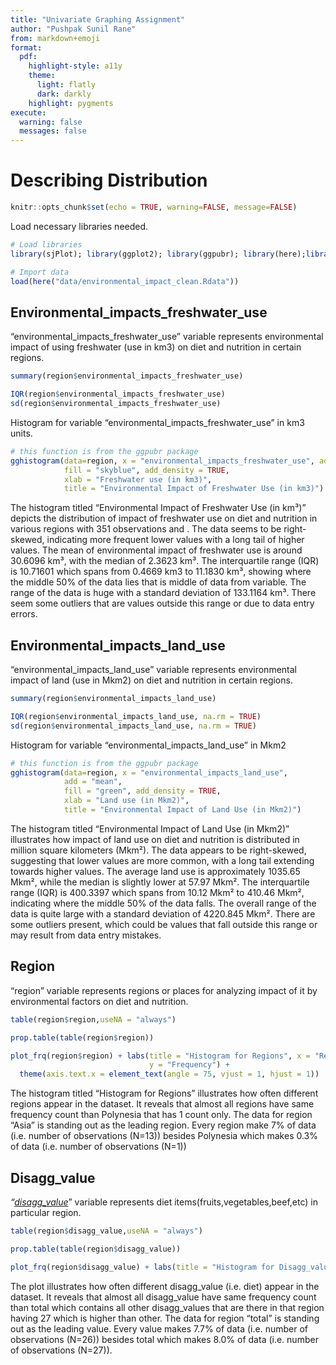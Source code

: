 ```yaml
---
title: "Univariate Graphing Assignment"
author: "Pushpak Sunil Rane"
from: markdown+emoji
format:
  pdf:
    highlight-style: a11y
    theme: 
      light: flatly
      dark: darkly
    highlight: pygments
execute: 
  warning: false
  messages: false
---
```


# Describing Distribution

```r
knitr::opts_chunk$set(echo = TRUE, warning=FALSE, message=FALSE)
```

Load necessary libraries needed.

```r
# Load libraries
library(sjPlot); library(ggplot2); library(ggpubr); library(here);library(gtsummary)

# Import data
load(here("data/environmental_impact_clean.Rdata"))
```

## Environmental_impacts_freshwater_use

"environmental_impacts_freshwater_use" variable represents environmental impact of using freshwater (use in km3) on diet and nutrition in certain regions.

```r
summary(region$environmental_impacts_freshwater_use)
```

```r
IQR(region$environmental_impacts_freshwater_use)
sd(region$environmental_impacts_freshwater_use)
```

Histogram for variable "environmental_impacts_freshwater_use" in km3 units.

```r
# this function is from the ggpubr package
gghistogram(data=region, x = "environmental_impacts_freshwater_use", add = "mean", 
            fill = "skyblue", add_density = TRUE, 
            xlab = "Freshwater use (in km3)",
            title = "Environmental Impact of Freshwater Use (in km3)")
```

The histogram titled “Environmental Impact of Freshwater Use (in km³)” depicts the distribution of impact of freshwater use on diet and nutrition in various regions with 351 observations and . The data seems to be right-skewed, indicating more frequent lower values with a long tail of higher values. The mean of environmental impact of freshwater use is around 30.6096 km³, with the median of 2.3623 km³. The interquartile range (IQR) is 10.71601 which spans from 0.4669 km3 to 11.1830 km³, showing where the middle 50% of the data lies that is middle of data from variable. The range of the data is huge with a standard deviation of 133.1164 km³. There seem some outliers that are values outside this range or due to data entry errors.

## Environmental_impacts_land_use

"environmental_impacts_land_use" variable represents environmental impact of land (use in Mkm2) on diet and nutrition in certain regions.

```r
summary(region$environmental_impacts_land_use)
```

```r
IQR(region$environmental_impacts_land_use, na.rm = TRUE)
sd(region$environmental_impacts_land_use, na.rm = TRUE)
```

Histogram for variable "environmental_impacts_land_use" in Mkm2

```r
# this function is from the ggpubr package 
gghistogram(data=region, x = "environmental_impacts_land_use", 
            add = "mean", 
            fill = "green", add_density = TRUE,              
            xlab = "Land use (in Mkm2)", 
            title = "Environmental Impact of Land Use (in Mkm2)")
```

The histogram titled “Environmental Impact of Land Use (in Mkm2)” illustrates how impact of land use on diet and nutrition is distributed in million square kilometers (Mkm²). The data appears to be right-skewed, suggesting that lower values are more common, with a long tail extending towards higher values. The average land use is approximately 1035.65 Mkm², while the median is slightly lower at 57.97 Mkm². The interquartile range (IQR) is 400.3397 which spans from 10.12 Mkm² to 410.46 Mkm², indicating where the middle 50% of the data falls. The overall range of the data is quite large with a standard deviation of 4220.845 Mkm². There are some outliers present, which could be values that fall outside this range or may result from data entry mistakes.

## Region

"region" variable represents regions or places for analyzing impact of it by environmental factors on diet and nutrition.

```r
table(region$region,useNA = "always")
```

```r
prop.table(table(region$region))
```

```r
plot_frq(region$region) + labs(title = "Histogram for Regions", x = "Region", 
                               y = "Frequency") +
  theme(axis.text.x = element_text(angle = 75, vjust = 1, hjust = 1)) 
```

The histogram titled “Histogram for Regions” illustrates how often different regions appear in the dataset. It reveals that almost all regions have same frequency count than Polynesia that has 1 count only. The data for region “Asia” is standing out as the leading region. Every region make 7% of data (i.e. number of observations (N=13)) besides Polynesia which makes 0.3% of data (i.e. number of observations (N=1))

## Disagg_value

*"[disagg_value]{.underline}*" variable represents diet items(fruits,vegetables,beef,etc) in particular region.

```r
table(region$disagg_value,useNA = "always")
```

```r
prop.table(table(region$disagg_value))
```

```r
plot_frq(region$disagg_value) + labs(title = "Histogram for Disagg_value", x = "Disagg_value", y = "Frequency")
```

The plot illustrates how often different disagg_value (i.e. diet) appear in the dataset. It reveals that almost all disagg_value have same frequency count than total which contains all other disagg_values that are there in that region having 27 which is higher than other. The data for region “total” is standing out as the leading value. Every value makes 7.7% of data (i.e. number of observations (N=26)) besides total which makes 8.0% of data (i.e. number of observations (N=27)).
